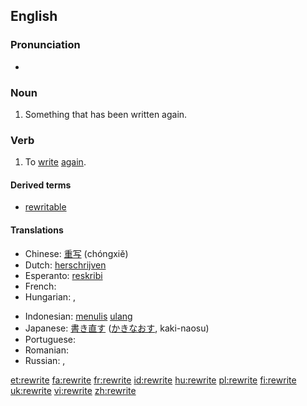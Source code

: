 {{wikipedia|dab=rewrite}}
==English==

===Pronunciation===
* {{IPA|/ɻiˈɻaɪt/}}
*: {{rhymes|aɪt}}

===Noun===
{{en-noun}}

# Something that has been written again.

===Verb===
{{en-verb|rewrites|rewriting|rewrote|rewritten}}

# To [[write]] [[again]].

====Derived terms====
* [[rewritable]]

====Translations====
{{trans-top|to write again}}
* Chinese: [[重写]] (chóngxiě)
* Dutch: [[herschrijven]]
* Esperanto: [[reskribi]]
* French: {{t+|fr|réécrire}}
* Hungarian: {{t+|hu|átír}}, {{t|hu|átfogalmaz}}
{{trans-mid}}
* Indonesian: [[tulis|menulis]] [[ulang]]
* Japanese: [[書き直す]] ([[かきなおす]], kaki-naosu)
* Portuguese: {{t-|pt|reescrever}}
* Romanian: {{t+|ro|rescrie}}
* Russian: {{t|ru|переписывать|tr-p'er'epísyvat'}} {{impf}}, {{t|ru|переписать|tr-p'er'episát'}} {{pf}}
{{trans-bottom}}

[[et:rewrite]]
[[fa:rewrite]]
[[fr:rewrite]]
[[id:rewrite]]
[[hu:rewrite]]
[[pl:rewrite]]
[[fi:rewrite]]
[[uk:rewrite]]
[[vi:rewrite]]
[[zh:rewrite]]